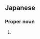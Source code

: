 ==Japanese==
{{ja-kanjitab|美|津|紀}}

===Proper noun===
{{ja-pos|proper|みずき}}

# {{given name|female|lang=ja|sort=みずき}}